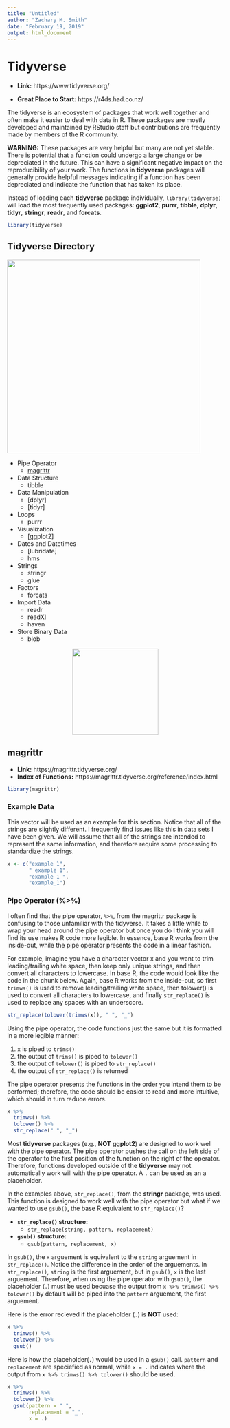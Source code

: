 ```yaml
---
title: "Untitled"
author: "Zachary M. Smith"
date: "February 19, 2019"
output: html_document
---
```


# Tidyverse

* __Link:__ https://www.tidyverse.org/

* __Great Place to Start:__ https://r4ds.had.co.nz/

The tidyverse is an ecosystem of packages that work well together and often make it easier to deal with data in R. These packages are mostly developed and maintained by RStudio staff but contributions are frequently made by members of the R community. 

__WARNING:__ These packages are very helpful but many are not yet stable. There is potential that a function could undergo a large change or be depreciated in the future. This can have a significant negative impact on the reproducibility of your work. The functions in __tidyverse__ packages will generally provide helpful messages indicating if a function has been depreciated and indicate the function that has taken its place. 

Instead of loading each __tidyverse__ package individually, `library(tidyverse)` will load the most frequently used packages: __ggplot2__, __purrr__, __tibble__, __dplyr__, __tidyr__, __stringr__, __readr__, and __forcats__.
```r
library(tidyverse)
```


## Tidyverse Directory

![](images/hex_symbols/tidyverse_circle.png){align="right" width=450px}

* Pipe Operator
    + [magrittr]
* Data Structure
    + tibble
* Data Manipulation
    + [dplyr]
    + [tidyr]
* Loops
    + purrr 
* Visualization
    + [ggplot2]
* Dates and Datetimes
    + [lubridate]
    + hms
* Strings
    + stringr
    + glue
* Factors
    + forcats
* Import Data
    + readr
    + readXl
    + haven
* Store Binary Data
    + blob

<center>
![](images/hex_symbols/magrittr.png){width=200px} 
</center>

## magrittr 

* __Link:__ https://magrittr.tidyverse.org/
* __Index of Functions:__ https://magrittr.tidyverse.org/reference/index.html

```r
library(magrittr)
```

### Example Data

This vector will be used as an example for this section. Notice that all of the strings are slightly different. I frequently find issues like this in data sets I have been given. We will assume that all of the strings are intended to represent the same information, and therefore require some processing to standardize the strings.
```r
x <- c("example 1",
       " example 1",
       "example 1 ", 
       "example_1")
```

### Pipe Operator (%>%)

I often find that the pipe operator, `%>%`, from the magrittr package is confusing to those unfamiliar with the tidyverse. It takes a little while to wrap your head around the pipe operator but once you do I think you will find its use makes R code more legible. In essence, base R works from the inside-out, while the pipe operator presents the code in a linear fashion. 

For example, imagine you have a character vector x and you want to trim leading/trailing white space, then keep only unique strings, and then convert all characters to lowercase. In base R, the code would look like the code in the chunk below. Again, base R works from the inside-out, so first `trimws()` is used to remove leading/trailing white space, then tolower() is used to convert all characters to lowercase, and finally `str_replace()` is used to replace any spaces with an underscore.
```r
str_replace(tolower(trimws(x)), " ", "_")
```

Using the pipe operator, the code functions just the same but it is formatted in a more legible manner: 

1. `x` is piped to `trims()`
2. the output of `trims()` is piped to `tolower()`
3. the output of `tolower()` is piped to `str_replace()`
4. the output of `str_replace()` is returned

The pipe operator presents the functions in the order you intend them to be performed; therefore, the code should be easier to read and more intuitive, which should in turn reduce errors. 
```r
x %>% 
  trimws() %>% 
  tolower() %>% 
  str_replace(" ", "_")
```

Most __tidyverse__ packages (e.g., __NOT ggplot2__) are designed to work well with the pipe operator. The pipe operator pushes the call on the left side of the operator to the first position of the function on the right of the operator. Therefore, functions developed outside of the __tidyverse__ may not automatically work will with the pipe operator. A `.` can be used as an a placeholder. 

In the examples above, `str_replace()`, from the __stringr__ package, was used. This function is designed to work well with the pipe operator but what if we wanted to use `gsub()`, the base R equivalent to `str_replace()`? 

* __`str_replace()` structure:__
    + `str_replace(string, pattern, replacement)`

* __`gsub()` structure:__
    + `gsub(pattern, replacement, x)`

In `gsub()`, the `x` arguement is equivalent to the `string` arguement in `str_replace()`. Notice the difference in the order of the arguements. In `str_replace()`, `string` is the first arguement, but in `gsub()`, `x` is the last arguement. Therefore, when using the pipe operator with `gsub()`, the placeholder (`.`) must be used becuase the output from `x %>% trimws() %>% tolower()` by default will be piped into the `pattern` arguement, the first arguement.

Here is the error recieved if the placeholder (`.`) is __NOT__ used:
```r
x %>% 
  trimws() %>% 
  tolower() %>% 
  gsub()
```

Here is how the placeholder(`.`) would be used in a `gsub()` call. `pattern` and `replacement` are speciefied as normal, while `x = .` indicates where the output from `x %>% trimws() %>% tolower()` should be used.
```r
x %>% 
  trimws() %>% 
  tolower() %>% 
  gsub(pattern = " ",
       replacement = "_",
       x = .)
```
